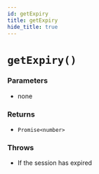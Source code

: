 ```yaml
---
id: getExpiry
title: getExpiry
hide_title: true
---
```


# ``getExpiry()``

### Parameters
- none

### Returns
- ``Promise<number>`` 

### Throws 
- If the session has expired